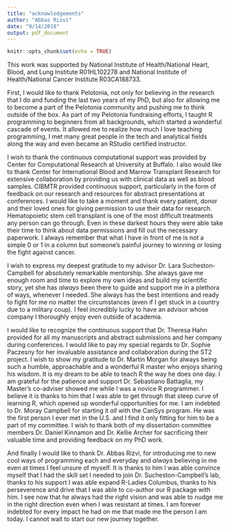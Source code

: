 ```yaml
---
title: "acknowledgements"
author: "Abbas Rizvi"
date: "9/14/2018"
output: pdf_document  
---
```


```r
knitr::opts_chunk$set(echo = TRUE)
```

This work was supported by National Institute of Health/National Heart, Blood, and Lung Institute R01HL102278 and National Institute of Health/National Cancer Institute R03CA188733. 

First, I would like to thank Pelotonia, not only for believing in the research that I do and funding the last two years of my PhD, but also for allowing me to become a part of the Pelotonia community and pushing me to think outside of the box. As part of my Pelotonia fundraising efforts, I taught R programming to beginners from all backgrounds, which started a wonderful cascade of events. It allowed me to realize how much I love teaching programming, I met many great people in the tech and analytical fields along the way and even became an RStudio certified instructor.

I wish to thank the continuous computational support was provided by Center for Computational Research at University at Buffalo. I also would like to thank Center for International Blood and Marrow Transplant Research for extensive collaboration by providing us with clinical data as well as blood samples. CIBMTR provided continuous support, particularly in the form of feedback on our research and resources for abstract presentations at conferences. I would like to take a moment and thank every patient, donor and their loved ones for giving permission to use their data for research. Hematopoietic stem cell transplant is one of the most difficult treatments any person can go through. Even in these darkest hours they were able take their time to think about data permissions and fill out the necessary paperwork. I always remember that what I have in front of me is not a simple 0 or 1 in a column but someone's painful journey to winning or losing the fight against cancer.

I wish to express my deepest gratitude to my advisor Dr. Lara Sucheston-Campbell for absolutely remarkable mentorship. She always gave me enough room and time to explore my own ideas and build my scientific story, yet she has *always* been there to guide and support me in a plethora of ways, whenever I needed. She always has the best intentions and ready to fight for me no matter the circumstances (even if I get stuck in a country due to a military coup). I feel incredibly lucky to have an advisor whose company I thoroughly enjoy even outside of academia.

I would like to recognize the continuous support that Dr. Theresa Hahn provided for all my manuscripts and abstract submissions and her company during conferences. I would like to pay my special regards to Dr. Sophie Paczesny for her invaluable assistance and collaboration during the ST2 project. I wish to show my gratitude to Dr. Martin Morgan for always being such a humble, approachable and a wonderful R master who enjoys sharing his wisdom. It is my dream to be able to teach R the way he does one day. I am grateful for the patience and support Dr. Sebastiano Battaglia, my Master's co-adviser showed me while I was a novice R programmer. I believe it is thanks to him that I was able to get through that steep curve of  learning R, which opened up wonderful opportunities for me. I am indebted to Dr. Moray Campbell for starting it *all* with the CanSys program. He was the first person I ever met in the U.S. and I find it only fitting for him to be a part of my committee. I wish to thank both of my dissertation committee members Dr. Daniel Kinnamon and Dr. Kellie Archer for sacrificing their valuable time and providing feedback on my PhD work.     

And finally I would like to thank Dr. Abbas Rizvi, for introducing me to new cool ways of programming each and everyday and *always* believing in me even at times I feel unsure of myself. It is thanks to him I was able convince myself that I had the skill set I needed to join Dr. Sucheston-Campbell's lab, thanks to his support I was able expand R-Ladies Columbus, thanks to his perseverence and drive that I was able to co-author our R package with him. I see now that he always had the right vision and was able to nudge me in the right direction even when I was resistant at times. I am forever indebted for every impact he had on me that made me the person I am today. I cannot wait to start our new journey together.
